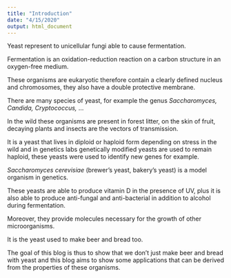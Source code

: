 ```yaml
---
title: "Introduction"
date: "4/15/2020"
output: html_document
---
```



Yeast represent to unicellular fungi able to cause fermentation.  

Fermentation is an oxidation-reduction reaction on a carbon structure in an oxygen-free medium. 

These organisms are eukaryotic therefore contain a clearly defined nucleus and chromosomes, they also have a double protective membrane. 

There are many species of yeast, for example the genus *Saccharomyces, Candida, Cryptococcus,* … 

 

In the wild these organisms are present in forest litter, on the skin of fruit, decaying plants and insects are the vectors of transmission. 

It is a yeast that lives in diploid or haploid form depending on stress in the wild and in genetics labs genetically modified yeasts are used to remain haploid, these yeasts were used to identify new genes for example. 

 

*Saccharomyces cerevisiae* (brewer’s yeast, bakery’s yeast) is a model organism in genetics.  

These yeasts are able to produce vitamin D in the presence of UV, plus it is also able to produce anti-fungal and anti-bacterial in addition to alcohol during fermentation. 

Moreover, they provide molecules necessary for the growth of other microorganisms. 

 

It is the yeast used to make beer and bread too. 

The goal of this blog is thus to show that we don’t just make beer and bread with yeast and this blog aims to show some applications that can be derived from the properties of these organisms. 
